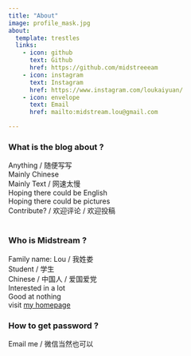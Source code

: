 ---
title: "About"
image: profile_mask.jpg
about:
  template: trestles
  links:
    - icon: github
      text: Github
      href: https://github.com/midstreeeam
    - icon: instagram
      text: Instagram
      href: https://www.instagram.com/loukaiyuan/
    - icon: envelope
      text: Email
      href: mailto:midstream.lou@gmail.com

---
<style>
.title{
    color: rgb(0, 0, 0);
}
</style>
### What is the blog about ?
Anything / 随便写写<br/>
Mainly Chinese<br/>
Mainly Text / 网速太慢<br/>
Hoping there could be English<br/>
Hoping there could be pictures<br/>
Contribute? / 欢迎评论 / 欢迎投稿
<br/><br/>

### Who is Midstream ?

Family name: Lou / 我姓娄 <br/>
Student / 学生<br/>
Chinese / 中国人 / 爱国爱党<br/>
Interested in a lot<br/>
Good at nothing<br/>
visit [my homepage](https://kaiyuanlou.com/)

### How to get password ?

Email me / 微信当然也可以